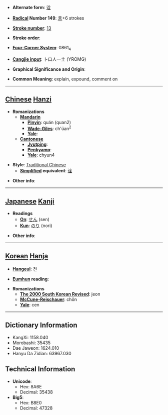 * '''Alternate form''': [[诠]]

* '''[[Wiktionary:Chinese radical index| Radical]] Number 149''': [[Wiktionary:Chinese radical index 言|言]]+6 strokes

* '''[[Wiktionary:Chinese total strokes index|Stroke number]]''': [[Wiktionary:Chinese total strokes index 13|13]]

* '''Stroke order''': 

* '''[[Wiktionary:Chinese four corner index|Four-Corner System]]''': 0861<sub>4</sub>

* '''[[Wiktionary:Chinese Cangjie index|Cangjie input]]''': 卜口人一土 (YROMG)

* '''Graphical Significance and Origin''': 

* '''Common Meaning''': explain, expound, comment on

----

== [[Chinese]] [[Hanzi]] ==

* '''Romanizations'''
** '''[[Mandarin]]'''
*** '''[[Pinyin]]''': quán (quan2)
*** '''[[Wade-Giles]]''': ch'üan<sup>2</sup>
*** '''[[Yale]]''': 
** '''[[Cantonese]]'''
*** '''[[Jyutping]]''':
*** '''[[Penkyamp]]''': 
*** '''[[Yale]]''': chyun4

* '''Style''': [[Traditional Chinese]] 
** '''[[Simplified Chinese|Simplified]] equivalent''': [[诠]]

* '''Other info''': 

----

== [[Japanese]] [[Kanji]] ==

* '''Readings'''
** '''[[On]]''': [[せん]] (sen)
** '''[[Kun]]''': [[のり]] (nori)

* '''Other info''':  

----

== [[Korean]] [[Hanja]] ==

* '''[[Hangeul]]''': 전

* '''[[Eumhun]] reading''': 

* '''Romanizations'''
** '''[[The 2000 South Korean Revised Romanization|The 2000 South Korean Revised]]''': jeon
** '''[[McCune-Reischauer]]''': chŏn
** '''[[Yale]]''': cen

----

== Dictionary Information ==

* KangXi: 1158.040
* Morobashi: 35435
* Dae Jaweon: 1624.010
* Hanyu Da Zidian: 63967.030

== Technical Information ==

* '''Unicode''':
** Hex: 8A6E
** Decimal: 35438
* '''Big5''':
** Hex: B8E0
** Decimal: 47328